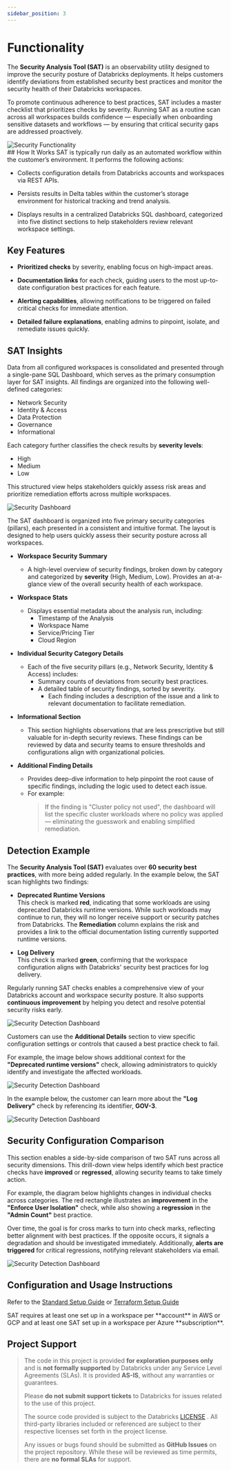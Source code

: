 ```yaml
---
sidebar_position: 3
---
```


# Functionality

The **Security Analysis Tool (SAT)** is an observability utility designed to improve the security posture of Databricks deployments. It helps customers identify deviations from established security best practices and monitor the security health of their Databricks workspaces. 

To promote continuous adherence to best practices, SAT includes a master checklist that prioritizes checks by severity. Running SAT as a routine scan across all workspaces builds confidence — especially when onboarding sensitive datasets and workflows — by ensuring that critical security gaps are addressed proactively.



<div className='bg-gray-100 p-4 rounded-lg mb-6'>
  <img src={useBaseUrl('/img/sat_functionality.png')} alt="Security Functionality" />
</div>
## How It Works
SAT is typically run daily as an automated workflow within the customer’s environment. It performs the following actions:

* Collects configuration details from Databricks accounts and workspaces via REST APIs.

* Persists results in Delta tables within the customer’s storage environment for historical tracking and trend analysis.

* Displays results in a centralized Databricks SQL dashboard, categorized into five distinct sections to help stakeholders review relevant workspace settings.

## Key Features
* **Prioritized checks** by severity, enabling focus on high-impact areas. 

* **Documentation links** for each check, guiding users to the most up-to-date configuration best practices for each feature.

* **Alerting capabilities**, allowing notifications to be triggered on failed critical checks for immediate attention.

* **Detailed failure explanations**, enabling admins to pinpoint, isolate, and remediate issues quickly.

## SAT Insights

Data from all configured workspaces is consolidated and presented through a single-pane SQL Dashboard, which serves as the primary consumption layer for SAT insights. All findings are organized into the following well-defined categories:
* Network Security
* Identity & Access
* Data Protection 
* Governance  
* Informational 

Each category further classifies the check results by **severity levels**: 
* High
* Medium 
* Low

This structured view helps stakeholders quickly assess risk areas and prioritize remediation efforts across multiple workspaces.
<div className='bg-gray-100 p-4 rounded-lg mb-6'>
 <img src={useBaseUrl('/img/sat_dashboard_partial.png')} alt="Security Dashboard" />
</div>


The SAT dashboard is organized into five primary security categories (pillars), each presented in a consistent and intuitive format. The layout is designed to help users quickly assess their security posture across all workspaces.

- **Workspace Security Summary**
    * A high-level overview of security findings, broken down by category and categorized by **severity** (High, Medium, Low). Provides an at-a-glance view of the overall security health of each workspace.

- **Workspace Stats**
    * Displays essential metadata about the analysis run, including:
        * Timestamp of the Analysis
        * Workspace Name
        * Service/Pricing Tier
        * Cloud Region

- **Individual Security Category Details**
    * Each of the five security pillars (e.g., Network Security, Identity & Access) includes:
      * Summary counts of deviations from security best practices.
      * A detailed table of security findings, sorted by severity.
        * Each finding includes a description of the issue and a link to relevant documentation to facilitate remediation.

- **Informational Section**
    * This section highlights observations that are less prescriptive but still valuable for in-depth security reviews. These findings can be reviewed by data and security teams to ensure thresholds and configurations align with organizational policies.

- **Additional Finding Details**
    * Provides deep-dive information to help pinpoint the root cause of specific findings, including the logic used to detect each issue.
    * For example: 
        >If the finding is "Cluster policy not used", the dashboard will list the specific cluster workloads where no policy was applied — eliminating the guesswork and enabling simplified remediation.
    
## Detection Example

The **Security Analysis Tool (SAT)** evaluates over **60 security best practices**, with more being added regularly. In the example below, the SAT scan highlights two findings:

- **Deprecated Runtime Versions**  
  This check is marked **red**, indicating that some workloads are using deprecated Databricks runtime versions. While such workloads may continue to run, they will no longer receive support or security patches from Databricks. The **Remediation** column explains the risk and provides a link to the official documentation listing currently supported runtime versions.

- **Log Delivery**  
  This check is marked **green**, confirming that the workspace configuration aligns with Databricks' security best practices for log delivery.

Regularly running SAT checks enables a comprehensive view of your Databricks account and workspace security posture. It also supports **continuous improvement** by helping you detect and resolve potential security risks early.


<div className='bg-gray-100 p-4 rounded-lg mb-6'>
 <img src={useBaseUrl('/img/sat_detection_partial.png')} alt="Security Detection Dashboard" />
</div>

Customers can use the **Additional Details** section to view specific configuration settings or controls that caused a best practice check to fail.

For example, the image below shows additional context for the **"Deprecated runtime versions"** check, allowing administrators to quickly identify and investigate the affected workloads.


<div className='bg-gray-100 p-4 rounded-lg mb-6'>
 <img src={useBaseUrl('/img/additional_details_1.png')} alt="Security Detection Dashboard" />
</div>

In the example below, the customer can learn more about the **"Log Delivery"** check by referencing its identifier, **GOV-3**.


<div className='bg-gray-100 p-4 rounded-lg mb-6'>
 <img src={useBaseUrl('/img/additional_details_2.png')} alt="Security Detection Dashboard" />
</div>




## Security Configuration Comparison
This section enables a side-by-side comparison of two SAT runs across all security dimensions. This drill-down view helps identify which best practice checks have **improved** or **regressed**, allowing security teams to take timely action.

For example, the diagram below highlights changes in individual checks across categories. The red rectangle illustrates an **improvement** in the **"Enforce User Isolation"** check, while also showing a **regression** in the **"Admin Count"** best practice.

Over time, the goal is for cross marks to turn into check marks, reflecting better alignment with best practices. If the opposite occurs, it signals a degradation and should be investigated immediately. Additionally, **alerts are triggered** for critical regressions, notifying relevant stakeholders via email.


<div className='bg-gray-100 p-4 rounded-lg mb-6'>
 <img src={useBaseUrl('/img/security_config_comparison.png')} alt="Security Detection Dashboard" />
</div>



## Configuration and Usage Instructions


Refer to the [Standard Setup Guide](./installation/standard/index.mdx) or [Terraform Setup Guide](./installation/terraform/index.mdx) 

<Admonition type="note" title="Note">
SAT requires at least one set up in a workspace per **account** in AWS or GCP and at least one SAT set up in a workspace per Azure **subscription**. 
</Admonition>


<!--
## Frequently Asked Questions
Refer this document for [Frequently Asked Questions (FAQs) and Troubleshooting Guide](./docs/setup/faqs_and_troubleshooting.md)
-->

## Project Support 
> The code in this project is provided **for exploration purposes only** and is **not formally supported** by Databricks under any Service Level Agreements (SLAs). It is provided **AS-IS**, without any warranties or guarantees.  
>
> Please **do not submit support tickets** to Databricks for issues related to the use of this project.  
>
> The source code provided is subject to the Databricks [LICENSE](https://github.com/databricks-industry-solutions/security-analysis-tool/blob/main/LICENSE) . All third-party libraries included or referenced are subject to their respective licenses set forth in the project license.  
>
> Any issues or bugs found should be submitted as **GitHub Issues** on the project repository. While these will be reviewed as time permits, there are **no formal SLAs** for support.

